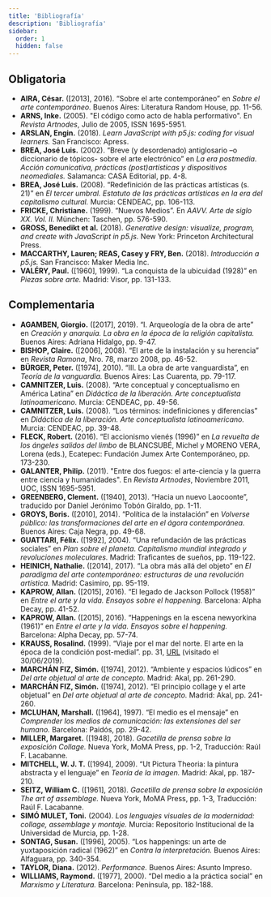 ```yaml
---
title: 'Bibliografía'
description: 'Bibliografía'
sidebar:
  order: 1
  hidden: false
---
```


## Obligatoria

- **AIRA, César.** ([2013], 2016). “Sobre el arte contemporáneo” en *Sobre el arte contemporáneo.* Buenos Aires: Literatura Random House, pp. 11-56.  
- **ARNS, Inke.** (2005). "El código como acto de habla performativo". En *Revista Artnodes*, Julio de 2005, ISSN 1695-5951.
- **ARSLAN, Engin.** (2018). *Learn JavaScript with p5.js: coding for visual learners.* San Francisco: Apress.  
- **BREA, José Luis.** (2002). “Breve (y desordenado) antiglosario –o diccionario de tópicos- sobre el arte electrónico” en *La era postmedia. Acción comunicativa, prácticas (post)artísticas y dispositivos neomediales.* Salamanca: CASA Editorial, pp. 4-8.  
- **BREA, José Luis.** (2008). “Redefinición de las prácticas artísticas (s. 21)” en *El tercer umbral. Estatuto de las prácticas artísticas en la era del capitalismo cultural.* Murcia: CENDEAC, pp. 106-113.
- **FRICKE, Christiane.** (1999). “Nuevos Medios”. En *AAVV. Arte de siglo XX. Vol. II.* München: Taschen, pp. 576-590.  
- **GROSS, Benedikt et al.** (2018). *Generative design: visualize, program, and create with JavaScript in p5.js.* New York: Princeton Architectural Press.  
- **MACCARTHY, Lauren; REAS, Casey y FRY, Ben.** (2018). *Introducción a p5.js.* San Francisco: Maker Media Inc.  
- **VALÉRY, Paul.** ([1960], 1999). “La conquista de la ubicuidad (1928)” en *Piezas sobre arte.* Madrid: Visor, pp. 131-133.  

## Complementaria

- **AGAMBEN, Giorgio.** ([2017], 2019). “I. Arqueología de la obra de arte” en *Creación y anarquía. La obra en la época de la religión capitalista.* Buenos Aires: Adriana Hidalgo, pp. 9-47.  
- **BISHOP, Claire.** ([2006], 2008). “El arte de la instalación y su herencia” en *Revista Ramona*, Nro. 78, marzo 2008, pp. 46-52.  
- **BÜRGER, Peter.** ([1974], 2010). “III. La obra de arte vanguardista”, en *Teoría de la vanguardia.* Buenos Aires: Las Cuarenta, pp. 79-117.  
- **CAMNITZER, Luis.** (2008). “Arte conceptual y conceptualismo en América Latina” en *Didáctica de la liberación. Arte conceptualista latinoamericano.* Murcia: CENDEAC, pp. 49-56.  
- **CAMNITZER, Luis.** (2008). “Los términos: indefiniciones y diferencias” en *Didáctica de la liberación. Arte conceptualista latinoamericano.* Murcia: CENDEAC, pp. 39-48.  
- **FLECK, Robert.** (2016). “El accionismo vienés (1996)” en *La revuelta de los ángeles salidos del limbo* de BLANCSUBÉ, Michel y MORENO VERA, Lorena (eds.), Ecatepec: Fundación Jumex Arte Contemporáneo, pp. 173-230.  
- **GALANTER, Philip.** (2011). "Entre dos fuegos: el arte-ciencia y la guerra entre ciencia y humanidades". En *Revista Artnodes*, Noviembre 2011, UOC, ISSN 1695-5951.  
- **GREENBERG, Clement.** ([1940], 2013). “Hacia un nuevo Laocoonte”, traducido por Daniel Jerónimo Tobón Giraldo, pp. 1-11.  
- **GROYS, Boris.** ([2010], 2014). “Política de la instalación” en *Volverse público: las transformaciones del arte en el ágora contemporánea.* Buenos Aires: Caja Negra, pp. 49-68.  
- **GUATTARI, Félix.** ([1992], 2004). “Una refundación de las prácticas sociales” en *Plan sobre el planeta. Capitalismo mundial integrado y revoluciones moleculares.* Madrid: Traficantes de sueños, pp. 119-122.  
- **HEINICH, Nathalie.** ([2014], 2017). “La obra más allá del objeto” en *El paradigma del arte contemporáneo: estructuras de una revolución artística.* Madrid: Casimiro, pp. 95-119.  
- **KAPROW, Allan.** ([2015], 2016). “El legado de Jackson Pollock (1958)” en *Entre el arte y la vida. Ensayos sobre el happening.* Barcelona: Alpha Decay, pp. 41-52.  
- **KAPROW, Allan.** ([2015], 2016). “Happenings en la escena newyorkina (1961)” en *Entre el arte y la vida. Ensayos sobre el happening.* Barcelona: Alpha Decay, pp. 57-74.  
- **KRAUSS, Rosalind.** (1999). “Viaje por el mar del norte. El arte en la época de la condición post-medial”. pp. 31, [URL](https://tecmahaluf.wordpress.com/referentes/221-2/) (visitado el 30/06/2019).  
- **MARCHÁN FIZ, Simón.** ([1974], 2012). “Ambiente y espacios lúdicos” en *Del arte objetual al arte de concepto.* Madrid: Akal, pp. 261-290.  
- **MARCHÁN FIZ, Simón.** ([1974], 2012). “El principio collage y el arte objetual” en *Del arte objetual al arte de concepto.* Madrid: Akal, pp. 241-260.  
- **MCLUHAN, Marshall.** ([1964], 1997). “El medio es el mensaje” en *Comprender los medios de comunicación: las extensiones del ser humano.* Barcelona: Paidós, pp. 29-42.  
- **MILLER, Margaret.** ([1948], 2018). *Gacetilla de prensa sobre la exposición Collage.* Nueva York, MoMA Press, pp. 1-2, Traducción: Raúl F. Lacabanne.  
- **MITCHELL, W. J. T.** ([1994], 2009). “Ut Pictura Theoria: la pintura abstracta y el lenguaje” en *Teoría de la imagen.* Madrid: Akal, pp. 187-210.  
- **SEITZ, William C.** ([1961], 2018). *Gacetilla de prensa sobre la exposición The art of assemblage.* Nueva York, MoMA Press, pp. 1-3, Traducción: Raúl F. Lacabanne.  
- **SIMÓ MULET, Toni.** (2004). *Los lenguajes visuales de la modernidad: collage, assemblage y montaje.* Murcia: Repositorio Institucional de la Universidad de Murcia, pp. 1-28.  
- **SONTAG, Susan.** ([1996], 2005). “Los happenings: un arte de yuxtaposición radical (1962)” en *Contra la interpretación.* Buenos Aires: Alfaguara, pp. 340-354.  
- **TAYLOR, Diana.** (2012). *Performance.* Buenos Aires: Asunto Impreso.  
- **WILLIAMS, Raymond.** ([1977], 2000). “Del medio a la práctica social” en *Marxismo y Literatura.* Barcelona: Península, pp. 182-188.  
